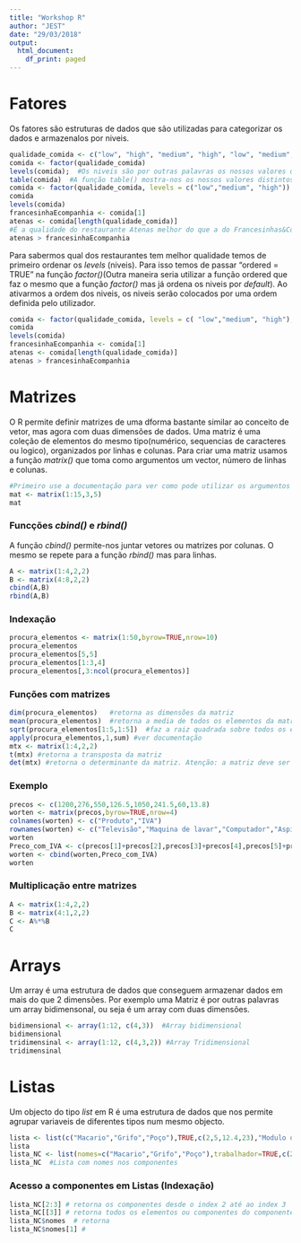```yaml
---
title: "Workshop R"
author: "JEST"
date: "29/03/2018"
output:
  html_document:
    df_print: paged
---
```

# Fatores
Os fatores são estruturas de dados que são utilizadas para categorizar os dados e armazenalos por niveis.
```r
qualidade_comida <- c("low", "high", "medium", "high", "low", "medium", "high")
comida <- factor(qualidade_comida)
levels(comida);  #Os niveis são por outras palavras os nossos valores distintos.    
table(comida)  #A função table() mostra-nos os nossos valores distintos e o número de ocorrências de cada um.
comida <- factor(qualidade_comida, levels = c("low","medium", "high")) # podemos também definir nós quais os niveis que queremos.
comida
levels(comida)
francesinhaEcompanhia <- comida[1]
atenas <- comida[length(qualidade_comida)]
#É a qualidade do restaurante Atenas melhor do que a do Francesinhas&Companhia?
atenas > francesinhaEcompanhia
```
Para sabermos qual dos restaurantes tem melhor qualidade temos de primeiro ordenar os _levels_ (niveis). Para isso temos de passar "ordered = TRUE" na função _factor()_(Outra maneira seria utilizar a função ordered que faz o mesmo que a função _factor()_ mas já ordena os niveis por _default_). Ao ativarmos a ordem dos niveis, os niveis serão colocados por uma ordem definida pelo utilizador.
```r
comida <- factor(qualidade_comida, levels = c( "low","medium", "high"),ordered = TRUE)
comida
levels(comida)
francesinhaEcompanhia <- comida[1]
atenas <- comida[length(qualidade_comida)]
atenas > francesinhaEcompanhia
```
# Matrizes
O R permite definir matrizes de uma dforma bastante similar ao conceito de vetor, mas agora com duas dimensões de dados. Uma matriz é uma coleção de elementos do mesmo tipo(numérico, sequencias de caracteres ou logico), organizados por linhas e colunas.
Para criar uma matriz usamos a função _matrix()_ que toma como argumentos um vector, número de linhas e colunas.
```r
#Primeiro use a documentação para ver como pode utilizar os argumentos de entrada na função matrix()
mat <- matrix(1:15,3,5)
mat
```
### Funcções _cbind()_ e _rbind()_ 
A função _cbind()_ permite-nos juntar vetores ou matrizes por colunas. O mesmo se repete para a função _rbind()_ mas para linhas.
```r
A <- matrix(1:4,2,2)
B <- matrix(4:8,2,2)
cbind(A,B)    
rbind(A,B)
```
### Indexação
```r
procura_elementos <- matrix(1:50,byrow=TRUE,nrow=10)
procura_elementos
procura_elementos[5,5]
procura_elementos[1:3,4]
procura_elementos[,3:ncol(procura_elementos)]
```
### Funções com matrizes
```r
dim(procura_elementos)   #retorna as dimensões da matriz
mean(procura_elementos)  #retorna a media de todos os elementos da matriz
sqrt(procura_elementos[1:5,1:5])  #faz a raiz quadrada sobre todos os elementos definidos no intervalo
apply(procura_elementos,1,sum) #ver documentação
mtx <- matrix(1:4,2,2)
t(mtx) #retorna a transposta da matriz
det(mtx) #retorna o determinante da matriz. Atenção: a matriz deve ser quadrada.
```
### Exemplo
```r
precos <- c(1200,276,550,126.5,1050,241.5,60,13.8)
worten <- matrix(precos,byrow=TRUE,nrow=4)
colnames(worten) <- c("Produto","IVA")
rownames(worten) <- c("Televisão","Maquina de lavar","Computador","Aspirador")
worten
Preco_com_IVA <- c(precos[1]+precos[2],precos[3]+precos[4],precos[5]+precos[6],precos[7]+precos[8])
worten <- cbind(worten,Preco_com_IVA)
worten

```
### Multiplicação entre matrizes
```r
A <- matrix(1:4,2,2)
B <- matrix(4:1,2,2)
C <- A%*%B 
C
```
# Arrays
Um array é uma estrutura de dados que conseguem armazenar dados em mais do que 2 dimensões. Por exemplo uma Matriz é por outras palavras um array bidimensonal, ou seja é um array com duas dimensões.
```r
bidimensional <- array(1:12, c(4,3))  #Array bidimensional
bidimensional
tridimensinal <- array(1:12, c(4,3,2)) #Array Tridimensional
tridimensinal
```
# Listas
Um objecto do tipo _list_ em R é uma estrutura de dados que nos permite agrupar variaveis de diferentes tipos num mesmo objecto. 
```r
lista <- list(c("Macario","Grifo","Poço"),TRUE,c(2,5,12.4,23),"Modulo de Introdução")  #Criação de uma lista simples
lista
lista_NC <- list(nomes=c("Macario","Grifo","Poço"),trabalhador=TRUE,c(2,5,12.4,23),mensagem="Modulo de Introdução")  #Criação de uma lista com atribuição de nomes aos componentes
lista_NC  #Lista com nomes nos componentes
```
### Acesso a componentes em Listas (Indexação)
```r
lista_NC[2:3] # retorna os componentes desde o index 2 até ao index 3
lista_NC[[3]] # retorna todos os elementos ou componentes do componente na posição 3 da lista
lista_NC$nomes  # retorna 
lista_NC$nomes[1] #
```